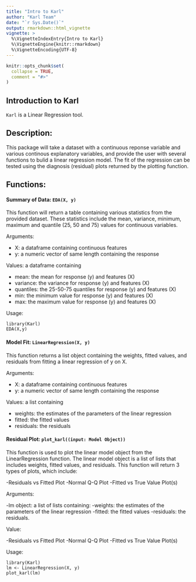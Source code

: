 ```yaml
---
title: "Intro to Karl"
author: "Karl Team"
date: "`r Sys.Date()`"
output: rmarkdown::html_vignette
vignette: >
  %\VignetteIndexEntry{Intro to Karl}
  %\VignetteEngine{knitr::rmarkdown}
  %\VignetteEncoding{UTF-8}
---
```


```r
knitr::opts_chunk$set(
  collapse = TRUE,
  comment = "#>"
)
```


## Introduction to Karl

`Karl` is a Linear Regression tool.

## Description:

This package will take a dataset with a continuous reponse variable and various continous explanatory variables, and provide the user with several functions to bulid a linear regression model. The fit of the regression can be tested using the diagnosis (residual) plots returned by the plotting function.
 
## Functions: 

#### Summary of Data: `EDA(X, y)`   
This function will return a table containing various statistics from the provided dataset. These statistics include the mean, variance, minimum, maximum and quantile (25, 50 and 75) values for continuous variables.

Arguments:

  - X: a dataframe containing continuous features
  - y: a numeric vector of same length containing the response

Values: a dataframe containing 

  - mean: the mean for response (y) and features (X)
  - variance: the variance for response (y) and features (X)
  - quantiles: the 25-50-75 quantiles for response (y) and features (X)
  - min: the minimum value for response (y) and features (X)
  - max: the maximum value for response (y) and features (X)
  
Usage: 

```
library(Karl)
EDA(X,y)
```

#### Model Fit: `LinearRegression(X, y)` 

 This function returns a list object containing the weights, fitted values, and residuals from fitting a linear regression  of y on X.
 
Arguments:
 
   - X: a dataframe containing continuous features
   - y: a numeric vector of same length containing the response

Values: a list containing

  - weights: the estimates of the parameters of the linear regression
  - fitted: the fitted values
  - residuals: the residuals

#### Residual Plot: `plot_karl((input: Model Object))` 

This function is used to plot the linear model object from the LinearRegression function. The linear model object is a list of lists that includes weights, fitted values, and residuals. This function will return 3 types of plots, which include:

  -Residuals vs Fitted Plot
  -Normal Q-Q Plot
  -Fitted vs True Value Plot(s)

Arguments:

  -lm object: a list of lists containing:
  -weights: the estimates of the parameters of the linear regression
  -fitted: the fitted values
  -residuals: the residuals.

Value:

  -Residuals vs Fitted Plot
  -Normal Q-Q Plot
  -Fitted vs True Value Plot(s)
  
Usage:

```
library(Karl)
lm <- LinearRegression(X, y)
plot_karl(lm)
```




